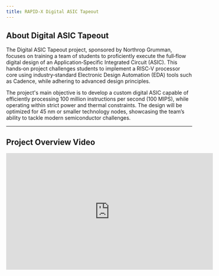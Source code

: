 ---
title: RAPID-X Digital ASIC Tapeout
---

## About Digital ASIC Tapeout

The Digital ASIC Tapeout project, sponsored by Northrop Grumman, focuses on training a team of students to proficiently execute the full‑flow digital design of an Application‑Specific Integrated Circuit (ASIC). This hands‑on project challenges students to implement a RISC‑V processor core using industry‑standard Electronic Design Automation (EDA) tools such as Cadence, while adhering to advanced design principles.

The project's main objective is to develop a custom digital ASIC capable of efficiently processing 100 million instructions per second (100 MIPS), while operating within strict power and thermal constraints. The design will be optimized for 45 nm or smaller technology nodes, showcasing the team’s ability to tackle modern semiconductor challenges.

---

## Project Overview Video

<iframe width="560" height="315"  
  src="https://www.youtube.com/embed/_J-pEEZa0FQ?si=Bq2JEsVtvZsiCY7L"  
  title="Project Overview Video" frameborder="0" allowfullscreen>  
</iframe>


